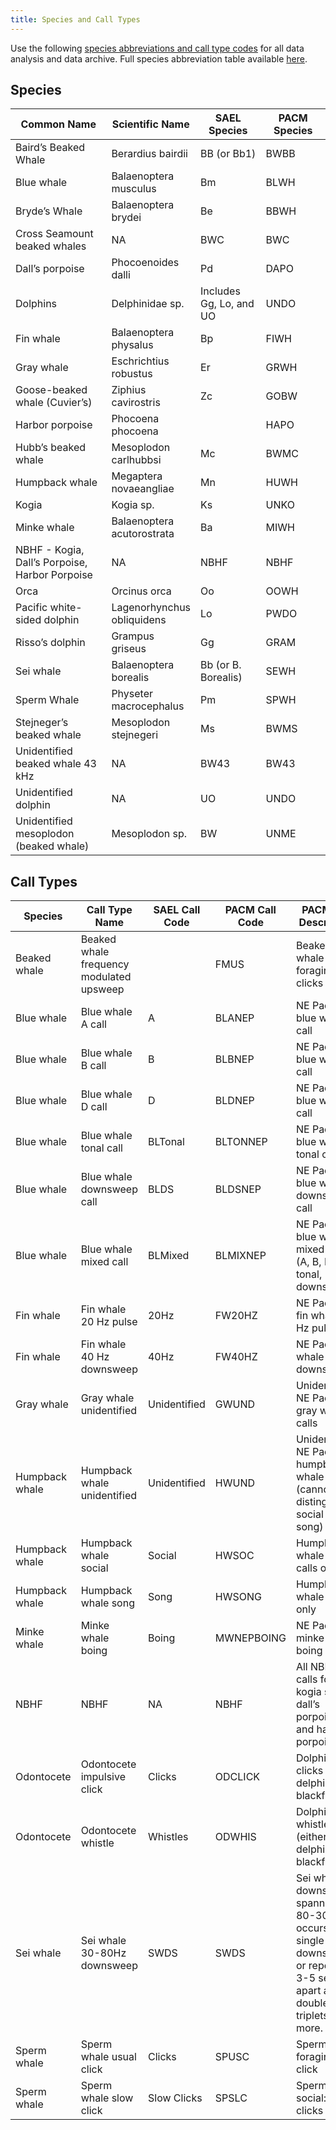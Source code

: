 ```yaml
---
title: Species and Call Types
---
```


Use the following [species abbreviations and call type codes](https://docs.google.com/spreadsheets/d/1xZzh56lA7P4awbz6CNAOciQk8YNNWQG5LJkI5vR3nH0/edit?usp=sharing) for all data analysis and data archive. Full species abbreviation table available [here](https://drive.google.com/file/d/1fg4yzSoncXLiwsya98yoJMd0N49nUXKA/view).

## Species

| Common Name                                    | Scientific Name            | SAEL Species            | PACM Species |
|------------------------|----------------|----------------|----------------|
| Baird's Beaked Whale                           | Berardius bairdii          | BB (or Bb1)             | BWBB         |
| Blue whale                                     | Balaenoptera musculus      | Bm                      | BLWH         |
| Bryde's Whale                                  | Balaenoptera brydei        | Be                      | BBWH         |
| Cross Seamount beaked whales                   | NA                         | BWC                     | BWC          |
| Dall's porpoise                                | Phocoenoides dalli         | Pd                      | DAPO         |
| Dolphins                                       | Delphinidae sp.            | Includes Gg, Lo, and UO | UNDO         |
| Fin whale                                      | Balaenoptera physalus      | Bp                      | FIWH         |
| Gray whale                                     | Eschrichtius robustus      | Er                      | GRWH         |
| Goose-beaked whale (Cuvier's)                  | Ziphius cavirostris        | Zc                      | GOBW         |
| Harbor porpoise                                | Phocoena phocoena          |                         | HAPO         |
| Hubb's beaked whale                            | Mesoplodon carlhubbsi      | Mc                      | BWMC         |
| Humpback whale                                 | Megaptera novaeangliae     | Mn                      | HUWH         |
| Kogia                                          | Kogia sp.                  | Ks                      | UNKO         |
| Minke whale                                    | Balaenoptera acutorostrata | Ba                      | MIWH         |
| NBHF - Kogia, Dall's Porpoise, Harbor Porpoise | NA                         | NBHF                    | NBHF         |
| Orca                                           | Orcinus orca               | Oo                      | OOWH         |
| Pacific white-sided dolphin                    | Lagenorhynchus obliquidens | Lo                      | PWDO         |
| Risso's dolphin                                | Grampus griseus            | Gg                      | GRAM         |
| Sei whale                                      | Balaenoptera borealis      | Bb (or B. Borealis)     | SEWH         |
| Sperm Whale                                    | Physeter macrocephalus     | Pm                      | SPWH         |
| Stejneger's beaked whale                       | Mesoplodon stejnegeri      | Ms                      | BWMS         |
| Unidentified beaked whale 43 kHz               | NA                         | BW43                    | BW43         |
| Unidentified dolphin                           | NA                         | UO                      | UNDO         |
| Unidentified mesoplodon (beaked whale)         | Mesoplodon sp.             | BW                      | UNME         |

## Call Types

| Species        | Call Type Name                           | SAEL Call Code | PACM Call Code | PACM Call Description                                                                                                           | Notes |
|---------|---------|---------|---------|------------------------------|---------|
| Beaked whale   | Beaked whale frequency modulated upsweep |                | FMUS           | Beaked whale foraging clicks                                                                                                    |       |
| Blue whale     | Blue whale A call                        | A              | BLANEP         | NE Pacific blue whale A call                                                                                                    |       |
| Blue whale     | Blue whale B call                        | B              | BLBNEP         | NE Pacific blue whale B call                                                                                                    |       |
| Blue whale     | Blue whale D call                        | D              | BLDNEP         | NE Pacific blue whale D call                                                                                                    |       |
| Blue whale     | Blue whale tonal call                    | BLTonal        | BLTONNEP       | NE Pacific blue whale tonal call                                                                                                |       |
| Blue whale     | Blue whale downsweep call                | BLDS           | BLDSNEP        | NE Pacific blue whale downsweep call                                                                                            |       |
| Blue whale     | Blue whale mixed call                    | BLMixed        | BLMIXNEP       | NE Pacific blue whale mixed calls (A, B, D, tonal, downsweep)                                                                   |       |
| Fin whale      | Fin whale 20 Hz pulse                    | 20Hz           | FW20HZ         | NE Pacific fin whale 20 Hz pulses                                                                                               |       |
| Fin whale      | Fin whale 40 Hz downsweep                | 40Hz           | FW40HZ         | NE Pacfic fin whale 40 Hz downsweeps                                                                                            |       |
| Gray whale     | Gray whale unidentified                  | Unidentified   | GWUND          | Unidentified NE Pacific gray whale calls                                                                                        |       |
| Humpback whale | Humpback whale unidentified              | Unidentified   | HWUND          | Unidentified NE Pacific humpback whale calls (cannot distinguish social vs song)                                                |       |
| Humpback whale | Humpback whale social                    | Social         | HWSOC          | Humpback whale social calls only                                                                                                |       |
| Humpback whale | Humpback whale song                      | Song           | HWSONG         | Humpback whale song only                                                                                                        |       |
| Minke whale    | Minke whale boing                        | Boing          | MWNEPBOING     | NE Pacific minke whale boing                                                                                                    |       |
| NBHF           | NBHF                                     | NA             | NBHF           | All NBHF calls for kogia sp., dall's porpoise, and harbor porpoise                                                              |       |
| Odontocete     | Odontocete impulsive click               | Clicks         | ODCLICK        | Dolphin clicks (either delphinid or blackfish)                                                                                  |       |
| Odontocete     | Odontocete whistle                       | Whistles       | ODWHIS         | Dolphin whistles (either delphinid or blackfish)                                                                                |       |
| Sei whale      | Sei whale 30-80Hz downsweep              | SWDS           | SWDS           | Sei whale downsweep spanning 80-30Hz, occurs as single downsweeps or repeated 3-5 seconds apart as doublets, triplets, or more. |       |
| Sperm whale    | Sperm whale usual click                  | Clicks         | SPUSC          | Sperm whale foraging click                                                                                                      |       |
| Sperm whale    | Sperm whale slow click                   | Slow Clicks    | SPSLC          | Sperm whale social: slow clicks                                                                                                 |       |
